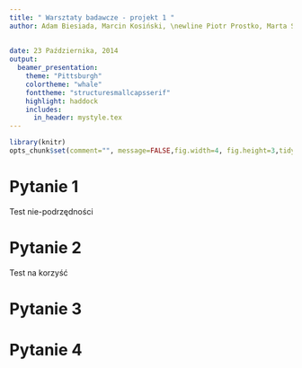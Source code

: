 ```yaml
---
title: " Warsztaty badawcze - projekt 1 "
author: Adam Biesiada, Marcin Kosiński, \newline Piotr Prostko, Marta Sommer
 
 
date: 23 Października, 2014
output:
  beamer_presentation:
    theme: "Pittsburgh"
    colortheme: "whale"
    fonttheme: "structuresmallcapsserif"
    highlight: haddock
    includes:
      in_header: mystyle.tex
---
```

```r
library(knitr)
opts_chunk$set(comment="", message=FALSE,fig.width=4, fig.height=3,tidy.opts=list(keep.blank.line=TRUE, width.cutoff=40),options(width=70), size='footnotesize', warning=FALSE)
```



# Pytanie 1

Test nie-podrzędności

\begin{align*}
\mathbb{H}_{0}: \ \ \ \ \ \ \ \ & p_{E} - p_{C} \leq - \delta \\
\mathbb{H}_{A}: \ \ \ \ \ \ \ \ & p_{E} - p_{C} > - \delta
\end{align*}



\begin{block}{Motywacja}
\begin{itemize}
\item[1)] Podstawową korzyścią jest mniejsza częstotliwość podawania \textsf{SIRENu} w porównaniu do dotychczas dostępnych środków leczenia.  
\item[2)] Nie ryzykujemy nie odrzucenia hipotezy zerowej w przypadku, gdyby SIREN okazał się dużo efektywniejszy (w przypadku hipotezy równoważności).
\item[3)] W przypadku hipotezy niepodrzędności test jest jednostronny, dzięki czemu przy ustalonej mocy wystarcza mniejsza próbka w stosunku do testu dwustronnego.
\end{itemize}
\end{block}


# Pytanie 2

Test na korzyść 

\begin{align*}
\mathbb{H}_{0}: \ \ \ \ \ \ \ \ & p_{E} - p_{C} \leq 0 \\
\mathbb{H}_{A}: \ \ \ \ \ \ \ \ & p_{E} - p_{C} > 0
\end{align*}

\begin{block}{Motywacja}
\begin{itemize}
\item[1)] Wymagane jest sprawdzenie czy podanie  \textsf{SIRENu} daje  \textit{lepszy} efekt niż podawanie \textsf{Lucentisu}. 
\end{itemize}
\end{block}

# Pytanie 3

\begin{align*}
\mathbb{H}_{0}: \ \ \ \ \ \ \ \ & n_{E} - n_{C} = 0 \\
\mathbb{H}_{A}: \ \ \ \ \ \ \ \ & n_{E} - n_{C} < 0
\end{align*}


\begin{block}{Motywacja}
\begin{itemize}
\item[1)] Chcemy pokazać, że metoda eksperymentalna daje \textit{lepsze} efekty, czyli wymaga mniejszej liczba zastrzyków.
\end{itemize}
\end{block}



# Pytanie 4


\begin{itemize}
\item utrata przynajmniej 3 lini wizji po roku
   \begin{itemize}
    \item[] RR ryzyko względne 
    \end{itemize}
\end{itemize}

\begin{itemize}
\item czas do utraty co najmniej 3 linii wizji
   \begin{itemize}
    \item[] czas do wystąpienia zdarzenia (czas przeżycia) - statystyka testowa testu logrank
    \end{itemize}
\end{itemize}

\begin{itemize}
\item ostrość wzroku po roku
   \begin{itemize}
    \item[] średnia
    \end{itemize}
\end{itemize}

\begin{itemize}
\item zmiany w ostrości wzroku w stosunku do wartości bazowej po roku
   \begin{itemize}
    \item[] średnia
    \end{itemize}
\end{itemize}


\begin{itemize}
\item liczba zastrzyków
   \begin{itemize}
    \item[] średnia
    \end{itemize}
\end{itemize}
